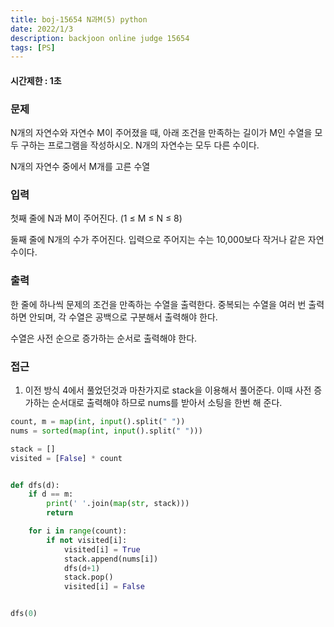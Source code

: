 ```yaml
---
title: boj-15654 N과M(5) python
date: 2022/1/3
description: backjoon online judge 15654
tags: [PS]
---
```


#### 시간제한 : 1초

### 문제
N개의 자연수와 자연수 M이 주어졌을 때, 아래 조건을 만족하는 길이가 M인 수열을 모두 구하는 프로그램을 작성하시오. N개의 자연수는 모두 다른 수이다.

N개의 자연수 중에서 M개를 고른 수열

### 입력
첫째 줄에 N과 M이 주어진다. (1 ≤ M ≤ N ≤ 8)

둘째 줄에 N개의 수가 주어진다. 입력으로 주어지는 수는 10,000보다 작거나 같은 자연수이다.

### 출력
한 줄에 하나씩 문제의 조건을 만족하는 수열을 출력한다. 중복되는 수열을 여러 번 출력하면 안되며, 각 수열은 공백으로 구분해서 출력해야 한다.

수열은 사전 순으로 증가하는 순서로 출력해야 한다.

### 접근
1. 이전 방식 4에서 풀었던것과 마찬가지로 stack을 이용해서 풀어준다. 이때 사전 증가하는 순서대로 출력해야 하므로 nums를 받아서 소팅을 한번 해 준다.
```python
count, m = map(int, input().split(" "))
nums = sorted(map(int, input().split(" ")))

stack = []
visited = [False] * count


def dfs(d):
    if d == m:
        print(' '.join(map(str, stack)))
        return

    for i in range(count):
        if not visited[i]:
            visited[i] = True
            stack.append(nums[i])
            dfs(d+1)
            stack.pop()
            visited[i] = False


dfs(0)
```
